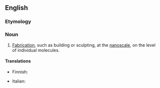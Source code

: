 ==English==

===Etymology===
{{prefix|en|nano|fabrication}}

===Noun===
{{en-noun|~}}

# [[fabrication|Fabrication]], such as building or sculpting, at the [[nanoscale]], on the level of individual molecules.

====Translations====
{{trans-top}}
* Finnish: {{t|fi|nanovalmistus}}
{{trans-mid}}
* Italian: {{t+|it|nanofabbricazione|f}}
{{trans-bottom}}